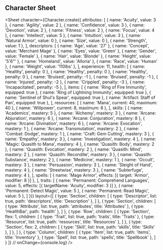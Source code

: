 
## Character Sheet

<Sheet
  character={Character.create({
    attributes: [
      { name: 'Acuity', value: 3 },
      { name: 'Agility', value: 2 },
      { name: 'Confidence', value: 3 },
      { name: 'Devotion', value: 2 },
      { name: 'Fitness', value: 2 },
      { name: 'Focus', value: 4 },
      { name: 'Intellect', value: 5 },
      { name: 'Intuition', value: 3 },
      { name: 'Natural Armor', value: 0 },
      { name: 'Size', value: 0 },
      { name: 'Strength', value: 1 },
    ],
    descriptors: [
      { name: 'Age', value: '27' },
      { name: 'Concept', value: 'Merchant Mage' },
      { name: 'Eyes', value: 'Green' },
      { name: 'Gender', value: 'Female' },
      { name: 'Hair', value: 'Blonde' },
      { name: 'Height', value: '5\'6"' },
      { name: 'Homeland', value: 'Alloria' },
      { name: 'Race', value: 'Human' },
      { name: 'Weight', value: '110lbs' },
    ],
    experience: 11,
    health: [
      { name: 'Healthy', penalty: 0 },
      { name: 'Healthy', penalty: 0 },
      { name: 'Healthy', penalty: 0 },
      { name: 'Bruised', penalty: -1 },
      { name: 'Bruised', penalty: -1 },
      { name: 'Injured', penalty: -2 },
      { name: 'Crippled', penalty: -3 },
      { name: 'Incapacitated', penalty: -5 },
    ],
    items: [
      { name: 'Ring of Fire Immunity', equipped: true },
      { name: 'Ring of Lightning Immunity', equipped: true },
      { name: 'Sentinel of Shul\'s Spear', equipped: true },
      { name: 'Artifact: Staff of Pan', equipped: true },
    ],
    resources: [
      { name: 'Mana', current: 40, maximum: 40 },
      { name: 'Willpower', current: 8, maximum: 8 },
    ],
    skills: [
      { name: 'Academics', mastery: 5 },
      { name: 'Alchemy', mastery: 3 },
      { name: 'Arcane: Abjuration', mastery: 6 },
      { name: 'Arcane: Conjuration', mastery: 8 },
      { name: 'Arcane: Divination', mastery: 6 },
      { name: 'Arcane: Evocation', mastery: 1 },
      { name: 'Arcane: Transmutation', mastery: 2 },
      { name: 'Combat: Dodge', mastery: 1 },
      { name: 'Craft: Gem Cutting', mastery: 3 },
      { name: 'Empathy', mastery: 3 },
      { name: 'Investigation', mastery: 4 },
      { name: 'Magic: Quasith to Mana', mastery: 4 },
      { name: 'Quasith: Body', mastery: 2 },
      { name: 'Quasith: Evocation', mastery: 2 },
      { name: 'Quasith: Mind', mastery: 2 },
      { name: 'Quasith: Recondite', mastery: 3 },
      { name: 'Quasith: Substance', mastery: 2 },
      { name: 'Medicine', mastery: 1 },
      { name: 'Occult', mastery: 3 },
      { name: 'Persuasion', mastery: 3 },
      { name: 'Sleight of Hand', mastery: 4 },
      { name: 'Streetwise', mastery: 3 },
      { name: 'Subterfuge', mastery: 4 },
    ],
    spells: [
      { name: 'Mage Armor', effects: [{ target: 'Armor', modifier: 8 }] },
    ],
    traits: [
      { name: 'Permanent: Comprehend Languages', value: 5,
        effects: [{ targetName: 'Acuity', modifier: 3 }]
      },
      { name: 'Permanent: Detect Magic', value: 5 },
      { name: 'Permanent: Read Magic', value: 5 },
    ]
  })}
  layout={[
    { type: 'Section', children: [
      { type: 'Descriptor', list: true, path: 'descriptors', title: 'Description' },
    ] },
    { type: 'Section', children: [
      { type: 'Attribute', list: true, path: 'attributes', title: 'Attributes' },
      { type: 'HealthBar', path: 'health' },
    ] },
    { type: 'Row', children: [
      { type: 'Section', flex: 1, children: [
        { type: 'Trait', list: true, path: 'traits', title: 'Traits' },
        { type: 'Resource', list: true, path: 'resources', title: 'Resources' },
      ] },
      { type: 'Section', flex: 2, children: [
        { type: 'Skill', list: true, path: 'skills', title: 'Skills' },
      ] },
    ] },
    { type: 'Column', children: [
      { type: 'Item', list: true, path: 'items', title: 'Inventory' },
      { type: 'Spell', list: true, path: 'spells', title: 'Spellbook' },
    ] }
  ]}
  // onChange={console.log}
/>
